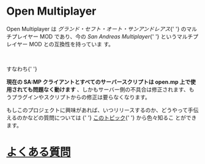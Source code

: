 <h1>Open Multiplayer</h1>

Open Multiplayer は <em>グランド・セフト・オート・サンアンドレアス</em>{' '} のマルチプレイヤー MOD
であり、今の <em>San Andreas Multiplayer</em>{' '} というマルチプレイヤー MOD との互換性を持っていま
す。

<br />

すなわち{' '}

  <strong>
    現在の SA:MP クライアントとすべてのサーバースクリプトは open.mp
    上で使用されても問題なく動けます
  </strong>
  、しかもサーバー側の不具合は修正されます、もうプラグインやスクリプトからの修正は要らなくなります。

もしこのプロジェクトに興味があれば、いつリリースするのか、どうやって手伝えるのかなどの質問については
{' '} <a href="https://www.burgershot.gg/showthread.php?tid=99">このトピック</a>{' '} から色々知るこ
とができます。

<h1><a href="/faq">よくある質問</a></h1>
